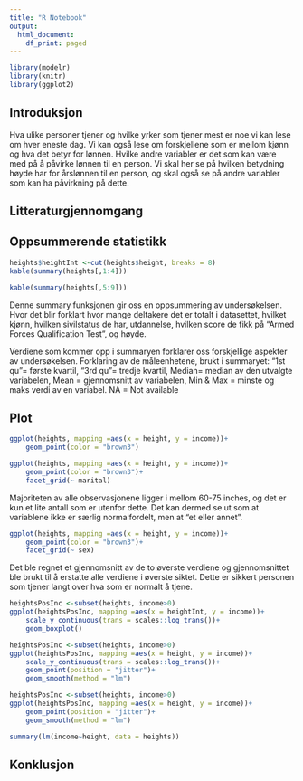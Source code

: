 ```yaml
---
title: "R Notebook"
output:
  html_document:
    df_print: paged
---
```

```r
library(modelr)
library(knitr)
library(ggplot2)
```


## Introduksjon 

Hva ulike personer tjener og hvilke yrker som tjener mest er noe vi kan lese om hver eneste dag. Vi kan også lese om forskjellene som er mellom kjønn og hva det betyr for lønnen. Hvilke andre variabler er det som kan være med på å påvirke lønnen til en person. Vi skal her se på hvilken betydning høyde har for årslønnen til en person, og skal også se på andre variabler som kan ha påvirkning på dette. 

## Litteraturgjennomgang 

 
## Oppsummerende statistikk

```r
heights$heightInt <-cut(heights$height, breaks = 8)
kable(summary(heights[,1:4]))
```

```r
kable(summary(heights[,5:9]))
```

Denne summary funksjonen gir oss en oppsummering av undersøkelsen. Hvor det blir forklart hvor mange deltakere det er totalt i datasettet, hvilket kjønn, hvilken sivilstatus de har, utdannelse, hvilken score de fikk på "Armed Forces Qualification Test", og høyde. 

Verdiene som kommer opp i summaryen forklarer oss forskjellige aspekter av undersøkelsen. Forklaring av de måleenhetene, brukt i summaryet: 
"1st qu"= første kvartil, "3rd qu"= tredje kvartil, Median= median av den utvalgte variabelen, Mean = gjennomsnitt av variabelen, Min & Max = minste og maks verdi av en variabel. NA = Not available 


## Plot
```r
ggplot(heights, mapping =aes(x = height, y = income))+
    geom_point(color = "brown3")
```
```r
ggplot(heights, mapping =aes(x = height, y = income))+
    geom_point(color = "brown3")+
    facet_grid(~ marital)
```

Majoriteten av alle observasjonene ligger i mellom 60-75 inches, og det er kun et lite antall som er utenfor dette. Det kan dermed se ut som at variablene ikke er særlig normalfordelt, men at "et eller annet".

```r
ggplot(heights, mapping =aes(x = height, y = income))+
    geom_point(color = "brown3")+
    facet_grid(~ sex)
```

Det ble regnet et gjennomsnitt av de to øverste verdiene og gjennomsnittet ble brukt til å erstatte alle verdiene i øverste siktet. Dette er sikkert personen som tjener langt over hva som er normalt å tjene. 

```r
heightsPosInc <-subset(heights, income>0)
ggplot(heightsPosInc, mapping =aes(x = heightInt, y = income))+
    scale_y_continuous(trans = scales::log_trans())+
    geom_boxplot()
```

```r
heightsPosInc <-subset(heights, income>0)
ggplot(heightsPosInc, mapping =aes(x = height, y = income))+
    scale_y_continuous(trans = scales::log_trans())+
    geom_point(position = "jitter")+
    geom_smooth(method = "lm")
```

```r
heightsPosInc <-subset(heights, income>0)
ggplot(heightsPosInc, mapping =aes(x = height, y = income))+
    geom_point(position = "jitter")+
    geom_smooth(method = "lm")
```


```r
summary(lm(income~height, data = heights))
```
 
## Konklusjon
